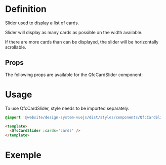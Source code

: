 
<Meta title="Modules/CardSlider" />

# Definition

Slider used to display a list of cards.

Slider will display as many cards as possible on the width available.

If there are more cards than can be displayed, the slider will be horizontally scrollable.

## Props

The following props are available for the QfcCardSlider component:

<ArgTypes of={QfcCardSlider} />

# Usage

To use QfcCardSlider, style needs to be imported separately.

```sass
@import '@website/design-system-vuejs/dist/styles/components/QfcCardSlider.scss';
```

```html
<template>
  <QfcCardSlider :cards="cards" />
</template>
```

# Exemple

<Story name="Primary" id="modules-cardslider--primary" />
